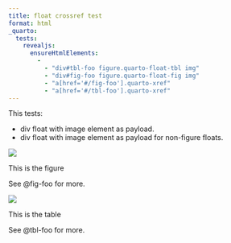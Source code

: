 ```yaml
---
title: float crossref test
format: html
_quarto:
  tests:
    revealjs:
      ensureHtmlElements:
        - 
          - "div#tbl-foo figure.quarto-float-tbl img"
          - "div#fig-foo figure.quarto-float-fig img"
          - "a[href='#/fig-foo'].quarto-xref"
          - "a[href='#/tbl-foo'].quarto-xref"
---
```


This tests:

- div float with image element as payload.
- div float with image element as payload for non-figure floats.


::: {#fig-foo}
![](img/surus.jpg)

This is the figure
:::
See @fig-foo for more.


::: {#tbl-foo}
![](img/surus.jpg)

This is the table
:::
See @tbl-foo for more.

